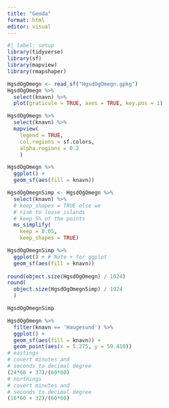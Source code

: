 ```yaml
---
title: "Geoda"
format: html
editor: visual
---
```


```r
#| label: setup
library(tidyverse)
library(sf)
library(mapview)
library(rmapshaper)
```

```r
HgsdOgOmegn <- read_sf("HgsdOgOmegn.gpkg")
HgsdOgOmegn %>% 
  select(knavn) %>% 
  plot(graticule = TRUE, axes = TRUE, key.pos = 1)
```

```r
HgsdOgOmegn %>% 
  select(knavn) %>% 
  mapview(
    legend = TRUE,
    col.regions = sf.colors,
    alpha.regions = 0.2
    )
```

```r
HgsdOgOmegn %>% 
  ggplot() + 
  geom_sf(aes(fill = knavn))
```

```r
HgsdOgOmegnSimp <- HgsdOgOmegn %>% 
  select(knavn) %>% 
  # keep_shapes = TRUE else we 
  # risk to loose islands
  # keep 5% of the points
  ms_simplify(
    keep = 0.05, 
    keep_shapes = TRUE) 

HgsdOgOmegnSimp %>% 
  ggplot() + # Note + for ggplot
  geom_sf(aes(fill = knavn))
 
round(object.size(HgsdOgOmegn) / 1024)
round(
  object.size(HgsdOgOmegnSimp) / 1024
  )

HgsdOgOmegnSimp
```

```r
HgsdOgOmegn %>% 
  filter(knavn == 'Haugesund') %>% 
  ggplot() + 
  geom_sf(aes(fill = knavn)) +
  geom_point(aes(x = 5.275, y = 59.410))
# eastings
# covert minutes and 
# seconds to decimal degree
(24*60 + 37)/(60*60)
# northings
# covert minutes and 
# seconds to decimal degree
(16*60 + 32)/(60*60)

```

